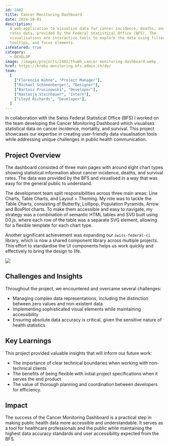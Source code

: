 ```yaml
---
id: 2402
title: Cancer Monitoring Dashboard
date: 2024-10-01
description:
  A web application to visualise data for cancer incidence, deaths, and survival
  rates data, provided by the Federal Statistical Office (BFS). The
  visualisations are interactive tools to explore the data using filtering,
  tooltips, and focus elements.
isFeatured: true
category:
  - DEVELOP
image: /images/projects/2402/thumb_cancer-monitoring-dashboard.webp
href: https://krebs-monitoring.bfs.admin.ch/de/
team:
  [
    ["Florencia Kühne", "Project Manager"],
    ["Michael Schönenberger", "Designer"],
    ["Bartosz Prusinowski", "Developer"],
    ["Nastasja Steinhauer", "Intern"],
    ["Lloyd Richards", "Developer"],
  ]
---
```


In collaboration with the Swiss Federal Statistical Office (BFS) I worked on the
team developing the Cancer Monitoring Dashboard which visualises statistical
data on cancer incidence, mortality, and survival. This project showcases our
expertise in creating user-friendly data visualisation tools while addressing
unique challenges in public health communication.

## Project Overview

The dashboard consisted of three main pages with around eight chart types
showing statistical information about cancer incidence, deaths, and survival
rates. The data was provided by the BFS and visualised in a way that was easy
for the general public to understand.

The development team split responsibilities across three main areas: Line
Charts, Table Charts, and Layout + Theming. My role was to tackle the Table
Charts, consisting of Butterfly, Lollipop, Population Pyramids, Arrow and
BoxPlot charts. To make them accessible and easy to navigate, my strategy was a
combination of semantic HTML tables and SVG built using D3.js, where each row of
the table was a separate SVG element, allowing for a flexible template for each
chart type.

Another significant achievement was expanding our `swiss-federal-ci` library,
which is now a shared component library across multiple projects. This effort to
standardise the UI components helps us work quickly and effectively to bring the
design to life.

![](/images/projects/2402/cancer-monitoring-dashboard-01.png)

## Challenges and Insights

Throughout the project, we encountered and overcame several challenges:

- Managing complex data representations, including the distinction between zero
  values and non-existent data
- Implementing sophisticated visual elements while maintaining accessibility
- Ensuring absolute data accuracy is critical, given the sensitive nature of
  health statistics

## Key Learnings

This project provided valuable insights that will inform our future work:

- The importance of clear technical boundaries when working with non-technical
  clients
- The benefits of being flexible with initial project specifications when it
  serves the end product
- The value of thorough planning and coordination between developers for
  efficiency.

## Impact

The success of the Cancer Monitoring Dashboard is a practical step in making
public health data more accessible and understandable. It serves as a tool for
healthcare professionals and the public while maintaining the highest data
accuracy standards and user accessibility expected from the BFS.
